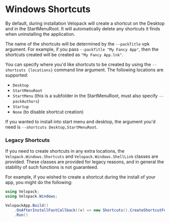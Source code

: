 # Windows Shortcuts
<AppliesTo win />
By default, during installation Velopack will create a shortcut on the Desktop and in the StartMenuRoot. It will automatically delete any shortcuts it finds when uninstalling the application.

The name of the shortcuts will be determined by the `--packTitle` vpk argument. For example, if you pass `--packTitle "My Fancy App"`, then the shortcuts created will be created as `"My Fancy App.lnk"`.

You can specify where you'd like shortcuts to be created by using the `--shortcuts {locations}` command line argument. The following locations are supported:
- `Desktop`
- `StartMenuRoot`
- `StartMenu` (this is a subfolder in the StartMenuRoot, must also specify `--packAuthors`)
- `Startup`
- `None` (to disable shortcut creation)

If you wanted to install into start menu and desktop, the argument you'd need is `--shortcuts Desktop,StartMenuRoot`.

### Legacy Shortcuts

If you need to create shortcuts in any extra locations, the `Velopack.Windows.Shortcuts` and `Velopack.Windows.ShellLink` classes are provided. 
These classes are provided for legacy reasons, and in general the stability of such functions is not guaranteed.

For example, if you wished to create a shortcut during the install of your app, you might do the following:

```cs
using Velopack;
using Velopack.Windows;

VelopackApp.Build()
    .OnAfterInstallFastCallback((v) => new Shortcuts().CreateShortcutForThisExe(ShortcutLocation.Desktop))
    .Run()
```
